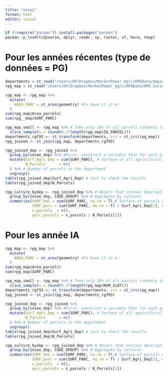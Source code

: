 ```yaml
---
title: "essay"
format: html
editor: visual
---
```


```r
if (!require("pacman")) install.packages("pacman")
pacman::p_load(tidyverse, dplyr, readr, sp, raster, sf, here, tmap)

```

# Pour les années récentes (type de données = PG)

```r
departments = st_read("/Users/HP/Dropbox/MarketPower_Agri/RPGData/departements-2019-shp/contours-geographiques-tres-simplifies-des-departements-2019.shp")
rpg_map = st_read("/Users/HP/Dropbox/MarketPower_Agri/RPGData/RPG_Corse_2022/PARCELLES_GRAPHIQUES.shp")
```

```r
rpg_map <- rpg_map %>% 
  mutate(
    AREA_PARC = st_area(geometry) #To have it in m²
  )
sum(rpg_map$Area_parcels)
sum(rpg__map$SURF_PARC)

rpg_map_small <- rpg_map %>% # Take only 10% of all parcels randomly to work on a random smaller subsample
  slice_sample(n = round(0.1*length(rpg_map$ID_PARCEL)))
departments_rgf93 <- st_transform(departments, crs = st_crs(rpg_map))
rpg_joined <- st_join(rpg_map, departments_rgf93)

rpg_joined_dep <- rpg_joined %>%
  group_by(insee_dep) %>% #First: construct a variable that for each parcel gives the surface of the agricultural area of the department in which it is located
  mutate(Surf_Agri_Dep = sum(SURF_PARC), # Surface of all agricultural parcels in the department
         N_Parcels      = n()
  ) %>% # Number of parcels in the department
  ungroup()
table(rpg_joined_dep$Surf_Agri_Dep) # Just to check the results
table(rpg_joined_dep$N_Parcels)

rpg_culture_bydep <- rpg_joined_dep %>% # Object that contain descriptive statistics
  group_by(insee_dep, CODE_GROUP) %>% # Aggregate by culturer
  summarise(SURF_km2 = sum(SURF_PARC, na.rm = T),# Surface of parcels dedicated to each culture in each department
            SURF_perc = sum(SURF_PARC, na.rm = T) / Surf_Agri_Dep[1], # Percentage in the total agricultural area of the department 
            n_parcels  = n(),
            perc_parcels = n_parcels / N_Parcels[1])
```

# Pour les année IA

```r
rpg_map <- rpg_map %>% 
  mutate(
    AREA_PARC = st_area(geometry) #To have it in m²
  )
sum(rpg_map$Area_parcels)
sum(rpg_map$SURF_PARC)

rpg_map_small <- rpg_map %>% # Take only 10% of all parcels randomly to work on a random smaller subsample
  slice_sample(n = round(0.1*length(rpg_map$NUM_ILOT)))
departments_rgf93 <- st_transform(departments, crs = st_crs(rpg_map))
rpg_joined <- st_join(rpg_map, departments_rgf93)

rpg_joined_dep <- rpg_joined %>%
  group_by(insee_dep) %>% #First: construct a variable that for each parcel gives the surface of the agricultural area of the department in which it is located
  mutate(Surf_Agri_Dep = sum(SURF_PARC), # Surface of all agricultural parcels in the department
         N_Parcels      = n()
  ) %>% # Number of parcels in the department
  ungroup()
table(rpg_joined_dep$Surf_Agri_Dep) # Just to check the results
table(rpg_joined_dep$N_Parcels)

rpg_culture_bydep <- rpg_joined_dep %>% # Object that contain descriptive statistics
  group_by(insee_dep, CODE_GROUP) %>% # Aggregate by culturer
  summarise(SURF_km2 = sum(SURF_PARC, na.rm = T),# Surface of parcels dedicated to each culture in each department
            SURF_perc = sum(SURF_PARC, na.rm = T) / Surf_Agri_Dep[1], # Percentage in the total agricultural area of the department 
            n_parcels  = n(),
            perc_parcels = n_parcels / N_Parcels[1])
```
